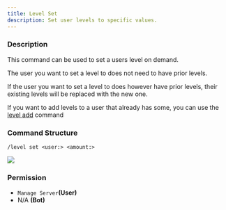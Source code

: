 ```yaml
---
title: Level Set
description: Set user levels to specific values.
---
```


### Description

This command can be used to set a users level on demand.

The user you want to set a level to does not need to have prior levels.

If the user you want to set a level to does however have prior levels, their existing levels will be replaced with the new one.

If you want to add levels to a user that already has some, you can use the [level add](level-add.md) command

### Command Structure

```
/level set <user:> <amount:>
```

![](https://i.imgur.com/NVdfynk.png)

### **Permission**

* `Manage Server`**(User)**
* N/A **(Bot)**
